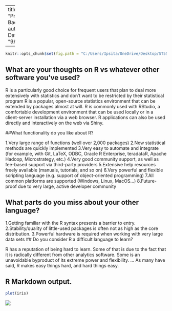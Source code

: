 
---
title: "Programming Background"
author: "Ipsita Datta"
date: "9/11/2021"

---
```r
knitr::opts_chunk$set(fig.path = "C:/Users/Ipsita/OneDrive/Desktop/ST558/HW4/idatta21.github.io/images/")

```

## What are your thoughts on R vs whatever other software you've used?

R is a particularly good choice for frequent users that plan to deal more extensively with statistics and don't want to be restricted by their statistical program R is a popular, open-source statistics environment that can be extended by packages almost at will. R is commonly used with RStudio, a comfortable development environment that can be used locally or in a client-server installation via a web browser. R applications can also be used directly and interactively on the web via Shiny. <br>  

##What functionality do you like about R?

1.Very large range of functions (well over 2,000 packages)
2.New statistical methods are quickly implemented
3.Very easy to automate and integrate (for example, with Git, LaTeX, ODBC, Oracle R Enterprise, teradataR, Apache Hadoop, Microstrategy, etc.)
4.Very good community support, as well as fee-based support via third-party providers
5.Extensive help resources freely available (manuals, tutorials, and so on)
6.Very powerful and flexible scripting language (e.g. support of object-oriented programming)
7.All common platforms are supported (Windows, Linux, MacOS…)
8.Future-proof due to very large, active developer community <br>  

## What parts do you miss about your other language?

1.Getting familiar with the R syntax presents a barrier to entry.
2.Stability/quality of little-used packages is often not as high as the core distribution.
3.Powerful hardware is required when working with very large data sets
## Do you consider R a difficult language to learn?

R has a reputation of being hard to learn. Some of that is due to the fact that it is radically different from other analytics software. Some is an unavoidable byproduct of its extreme power and flexibility. ... As many have said, R makes easy things hard, and hard things easy. 


## R Markdown output.
```r
plot(iris)
```
![](<img src="https://user-images.githubusercontent.com/89056573/130389948-78c56477-334a-4f84-9e9e-8fa7e52d6ac9.jpeg)